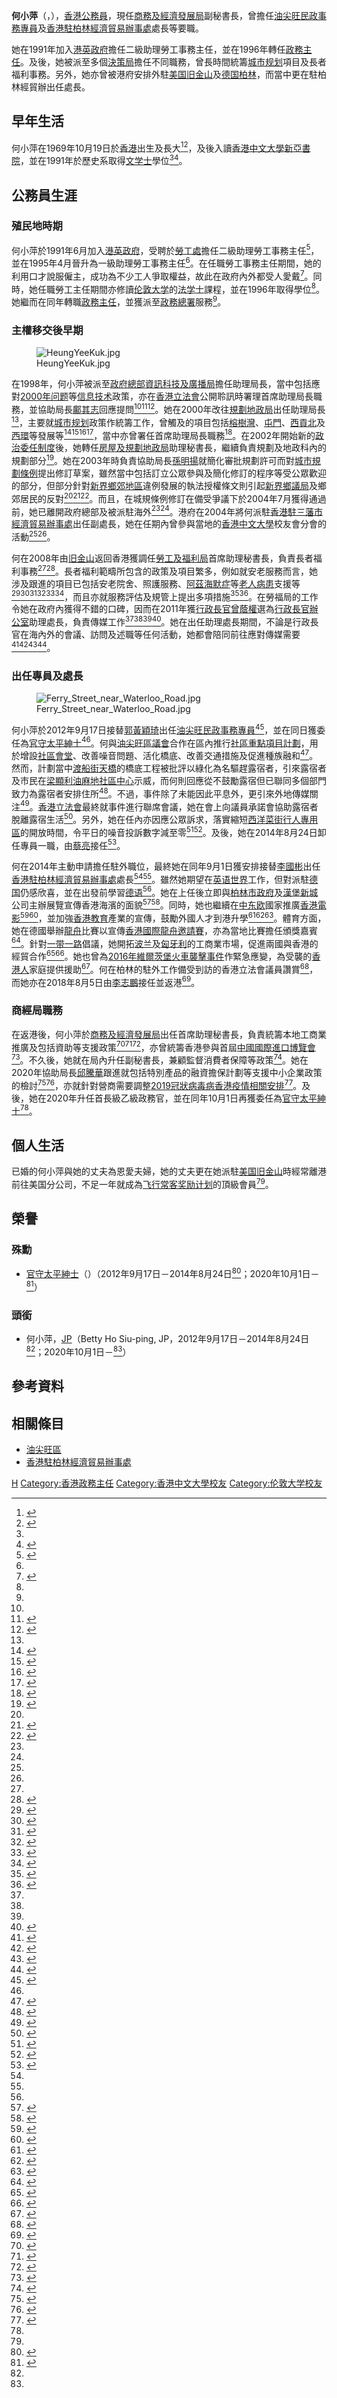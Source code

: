 {{NoteTA
|1=zh-cn:信息技术; zh-tw:信息技術; zh-hk:資訊科技
|2=zh-cn:旧金山; zh-hk:三藩市; zh-tw:舊金山;
|3=zh-cn:阿尔茨海默病; zh-tw:阿茲海默症; zh-hk:阿茲海默症;
}}
{{Infobox_officeholder
| honorific-prefix          = 
| name                      = 何小萍
| native_name               = Betty Ho Siu-ping
| native_name_lang          = en
| honorific-suffix          = [[太平紳士|JP]]
|office1                    = [[香港駐柏林經濟貿易辦事處|香港駐柏林經濟貿易辦事處]]處長
|term_start1                = 2014年9月1日
|term_end1                  = 2018年8月5日
|chief-executive1           = [[梁振英|梁振英]]{{to}}[[林鄭月娥|林鄭月娥]]
|predecessor1               = [[李國彬|李國彬]]
|successor1                 = [[李志鵬_(香港)|李志鵬]]
|office2                    = [[油尖旺區|油尖旺]][[民政事務專員|民政事務專員]]
|term_start2                = 2012年9月17日
|term_end2                  = 2014年8月24日
|1blankname2                = 區議會主席
|1namedata2                 = [[鍾港武|鍾港武]]
|predecessor2               = [[郭黃穎琦|郭黃穎琦]]
|successor2                 = [[蔡亮|蔡亮]]
| gender                    = 女
| date of birth             = {{birth date and age|1969|10|19}}
| place of birth            = {{BHKG}}
| nationality               = 
| citizenship               = {{HKG}}
| spouse                    = 
| children                  = 
| alma_mater                = [[香港中文大學|香港中文大學]][[新亞書院|新亞書院]]<br />[[伦敦大学|伦敦大学]]
| educate                   = 
* [[香港中文大學|香港中文大學]]歷史系[[文学士|文学士]]
* [[伦敦大学|伦敦大学]][[法学士|法学士]]
| occupation                = [[香港公務員|公務員]]
| residence                 = 
| signature                 = BettySPHo-Signature.png
}}

'''何小萍'''{{JP}}（{{lang-en|Betty Ho Siu-ping}}，{{bd|1969年|10月19日|||catIdx=H何}}），[[香港|香港]][[香港公務員|公務員]]，現任[[商務及經濟發展局|商務及經濟發展局]]副秘書長，曾擔任[[油尖旺區|油尖旺]][[民政事務專員|民政事務專員]]及[[香港駐柏林經濟貿易辦事處|香港駐柏林經濟貿易辦事處]]處長等要職。

她在1991年加入[[香港特別行政區政府|港英政府]]擔任二級助理勞工事務主任，並在1996年轉任[[政務主任|政務主任]]。及後，她被派至多個[[香港政府決策科局演變|決策局]]擔任不同職務，曾長時間統籌[[城市规划|城市规划]]項目及長者福利事務。另外，她亦曾被港府安排外駐[[美国|美国]][[旧金山|旧金山]]及[[德国|德国]][[柏林|柏林]]，而當中更在駐柏林經貿辦出任處長。

== 早年生活 ==
何小萍在1969年10月19日於[[香港|香港]]出生及長大<ref name="stafflist196">{{cite book |author=香港政府布政司署 |title=香港政府職員名冊 一九九六年 |location=香港 |publisher=香港政府 |page=612 |date=1996-07-01 |isbn=}}</ref><ref name="belin-in">{{Cite web|url=https://www.hketoberlin.gov.hk/download/press/press-20140901c.pdf|title=香港駐柏林經濟貿易辦事處新主任就職|date=2014-09-01|work=香港駐柏林經濟貿易辦事處|accessdate=2020-12-06|archive-date=2018-10-09|archive-url=https://web.archive.org/web/20181009043630/http://www.hketoberlin.gov.hk/download/press/press-20140901c.pdf|dead-url=yes}}</ref>，及後入讀[[香港中文大學|香港中文大學]][[新亞書院|新亞書院]]，並在1991年於歷史系取得[[文学士|文学士]]學位<ref name="belin-in"/><ref name="cuhkaa">{{cite journal|url=http://www.alumni.cuhk.edu.hk/magazine/200706/pdf/CUAM_200706_42-46.pdf|title=中大海外校友會（北加洲） 北加洲新亞校友會|date=2007-06|issue=50|page=45|journal=中大校友|publisher=香港中文大學校友事務處|access-date=2021-03-29|archive-date=2021-03-30|archive-url=https://web.archive.org/web/20210330060643/http://www.alumni.cuhk.edu.hk/magazine/200706/pdf/CUAM_200706_42-46.pdf|dead-url=no}}</ref>。

== 公務員生涯 ==
=== 殖民地時期 ===
何小萍於1991年6月加入[[香港特別行政區政府|港英政府]]，受聘於[[勞工處|勞工處]]擔任二級助理勞工事務主任<ref name="stafflist192">{{cite book |author=香港政府布政司署 |title=香港政府職員名冊 一九九二年 |location=香港 |publisher=香港政府 |page=505 |date=1992-07-01 |isbn=}}</ref>，並在1995年4月晉升為一級助理勞工事務主任<ref name="stafflist196"/>。在任職勞工事務主任期間，她的利用口才說服僱主，成功為不少工人爭取權益，故此在政府內外都受人愛戴<ref name="adceo-in">{{cite web|url=https://hk.news.yahoo.com/%E7%89%B9%E9%A6%96%E8%BE%A6%E6%96%B0%E9%9D%9A%E5%A4%AA-223000233.html|title=特首辦新靚太|work=星島日報|via=雅虎|date=2011-06-29|access-date=2021-03-30|archive-date=2021-03-30|archive-url=https://web.archive.org/web/20210330093137/https://hk.news.yahoo.com/%E7%89%B9%E9%A6%96%E8%BE%A6%E6%96%B0%E9%9D%9A%E5%A4%AA-223000233.html|dead-url=no}}</ref>。同時，她任職勞工主任期間亦修讀[[伦敦大学|伦敦大学]]的[[法学士|法学士]]課程，並在1996年取得學位<ref name="belin-in"/>。她繼而在同年轉職[[政務主任|政務主任]]，並獲派至[[民政事務總署|政務總署]]服務<ref name="belin-in"/>。

=== 主權移交後早期 ===
[[File:HeungYeeKuk.jpg|thumb]]

在1998年，何小萍被派至[[香港特別行政區政府總部|政府總部]][[資訊科技及廣播局|資訊科技及廣播局]]擔任助理局長，當中包括應對[[2000年问题|2000年问题]]等[[信息技术|信息技术]]政策，亦在[[香港立法會|香港立法會]]公開聆訊時署理首席助理局長職務，並協助局長[[鄺其志|鄺其志]]回應提問<ref name="belin-in"/><ref>{{Cite web|url=https://www.legco.gov.hk/yr98-99/chinese/pac/hearings/9-30pac.pdf|title=政府帳目委員會公開聆訊 - 公元二零零零年問題|date=1998-12-10|work=香港立法會|accessdate=2021-03-31|archive-date=2019-11-02|archive-url=https://web.archive.org/web/20191102184141/https://www.legco.gov.hk/yr98-99/chinese/pac/hearings/9-30pac.pdf|dead-url=no}}</ref><ref>{{Cite web|url=https://www.legco.gov.hk/yr99-00/chinese/pac/report/30pac.pdf|title=就審計署署長第30號衡工量值式審計報告書提交的報告書|date=1999-02|work=香港立法會|accessdate=2021-03-31|archive-date=2019-11-01|archive-url=https://web.archive.org/web/20191101101450/https://www.legco.gov.hk/yr99-00/chinese/pac/report/30pac.pdf|dead-url=no}}</ref>。她在2000年改往[[房屋及規劃地政局|規劃地政局]]出任助理局長<ref name="belin-in"/>，主要就[[城市规划|城市规划]]政策作統籌工作，曾觸及的項目包括[[榕樹灣|榕樹灣]]、[[屯門|屯門]]、[[西貢北|西貢北]]及[[西環|西環]]等發展等<ref>{{Cite web|url=https://www.legco.gov.hk/yr00-01/chinese/panels/plw/papers/plwcb1-2440-2c.pdf|title=立法會CB(1)2440/01-02(02)號文件|date=2002-08-13|work=香港立法會|accessdate=2021-03-31|archive-date=2021-03-31|archive-url=https://web.archive.org/web/20210331100635/https://www.legco.gov.hk/yr00-01/chinese/panels/plw/papers/plwcb1-2440-2c.pdf|dead-url=no}}</ref><ref>{{Cite web|url=https://www.legco.gov.hk/yr00-01/chinese/panels/plw/papers/plwcb1-2199-1c-scan.pdf|title=立法會CB(1)2199/00-01(01)號文件|date=001-07-12|work=香港立法會|accessdate=2021-03-31|archive-date=2020-11-07|archive-url=https://web.archive.org/web/20201107024952/https://www.legco.gov.hk/yr00-01/chinese/panels/plw/papers/plwcb1-2199-1c-scan.pdf|dead-url=no}}</ref><ref>{{Cite web|url=https://www.legco.gov.hk/yr01-02/chinese/panels/plw/papers/plwcb1-1393-2c.pdf|title=立法會CB(1)1393/01-02(02)號|date=2002-03-27|work=香港立法會|accessdate=2021-03-31|archive-date=2019-11-04|archive-url=https://web.archive.org/web/20191104082716/https://www.legco.gov.hk/yr01-02/chinese/panels/plw/papers/plwcb1-1393-2c.pdf|dead-url=no}}</ref><ref>{{Cite web|url=https://www.legco.gov.hk/yr02-03/chinese/panels/plw/papers/plwcb1-671-2c.pdf|title=立法會CB(1)671/02-03(02)號文件|date=2002-12-09|work=香港立法會|accessdate=2021-03-31|archive-date=2019-11-04|archive-url=https://web.archive.org/web/20191104083426/https://www.legco.gov.hk/yr02-03/chinese/panels/plw/papers/plwcb1-671-2c.pdf|dead-url=no}}</ref>，當中亦曾署任首席助理局長職務<ref>{{Cite web|url=https://www.legco.gov.hk/yr01-02/chinese/fc/pwsc/minutes/pw020522.pdf|title=立法會PWSC138/01-02號文件|date=2002-05-22|work=香港立法會|accessdate=2021-03-31|archive-date=2019-11-02|archive-url=https://web.archive.org/web/20191102190532/https://www.legco.gov.hk/yr01-02/chinese/fc/pwsc/minutes/pw020522.pdf|dead-url=no}}</ref>。在2002年開始新的[[香港政治委任制度|政治委任制度]]後，她轉任[[房屋及規劃地政局|房屋及規劃地政局]]助理秘書長，繼續負責規劃及地政科內的規劃部分<ref name="tpoab1">{{Cite web|url=https://www.legco.gov.hk/yr02-03/chinese/bc/bc12/minutes/bc120615.pdf|title=立法會CB(1)2405/03-04號文件|date=2004-06-15|work=香港立法會|accessdate=2021-03-31|archive-date=2019-11-01|archive-url=https://web.archive.org/web/20191101052733/https://www.legco.gov.hk/yr02-03/chinese/bc/bc12/minutes/bc120615.pdf|dead-url=no}}</ref>。她在2003年時負責協助局長[[孫明揚|孫明揚]]就簡化審批規劃許可而對[[城市規劃條例|城市規劃條例]]提出修訂草案，雖然當中包括訂立公眾參與及簡化修訂的程序等受公眾歡迎的部分，但部分針對[[新界|新界]][[香港鄉村列表|鄉郊地區]]違例發展的執法授權條文則引起[[新界鄉議局|新界鄉議局]]及鄉郊居民的反對<ref name="tpoab1"/><ref>{{Cite web|url=http://paper.wenweipo.com/2004/02/08/HK0402080038.htm|title=林鄭月娥出席鄉局會議|date=2004-02-08|work=文匯報 (香港)|accessdate=2021-03-29|archive-url=https://web.archive.org/web/20210330060644/http://paper.wenweipo.com/2004/02/08/HK0402080038.htm|archive-date=2021-03-30|dead-url=no}}</ref><ref name="tpoab2">{{Cite web|url=https://www.info.gov.hk/gia/general/200407/07/0707328.htm|title=《2003年城市規劃（修訂）條例草案》獲得通過|date=2004-07-07|work=香港特別行政區政府新聞公報|accessdate=2021-03-29|archive-date=2008-01-19|archive-url=https://web.archive.org/web/20080119033544/http://www.info.gov.hk/gia/general/200407/07/0707328.htm|dead-url=no}}</ref>。而且，在城規條例修訂在備受爭議下於2004年7月獲得通過前，她已離開政府總部及被派駐海外<ref name="belin-in"/><ref name="tpoab2"/>。港府在2004年將何派駐[[香港駐三藩市經濟貿易辦事處|香港駐三藩市經濟貿易辦事處]]出任副處長，她在任期內曾參與當地的[[香港中文大學|香港中文大學]]校友會分會的活動<ref name="belin-in"/><ref name="cuhkaa"/>。

何在2008年由[[旧金山|旧金山]]返回香港獲調任[[勞工及福利局|勞工及福利局]]首席助理秘書長，負責長者福利事務<ref name="belin-in"/><ref>{{Cite web|url=https://www.legco.gov.hk/yr07-08/chinese/panels/ws/ws_els/minutes/el080219.pdf|title=立法會CB(2)1651/07-08號文件|date=2008-02-19|work=香港立法會|accessdate=2021-03-31|archive-date=2019-10-30|archive-url=https://web.archive.org/web/20191030071652/https://www.legco.gov.hk/yr07-08/chinese/panels/ws/ws_els/minutes/el080219.pdf|dead-url=no}}</ref>。長者福利範疇所包含的政策及項目繁多，例如就安老服務而言，她涉及跟進的項目已包括安老院舍、照護服務、[[阿茲海默症|阿茲海默症]]等[[老人病|老人病患]]支援等<ref>{{Cite web|url=https://www.legco.gov.hk/yr09-10/chinese/panels/ws/minutes/ws20100111.pdf|title=立法會CB(2)844/09-10號文件|date=2010-01-11|work=香港立法會|accessdate=2021-03-31|archive-date=2019-10-30|archive-url=https://web.archive.org/web/20191030184218/https://www.legco.gov.hk/yr09-10/chinese/panels/ws/minutes/ws20100111.pdf|dead-url=no}}</ref><ref>{{Cite web|url=https://www.legco.gov.hk/yr09-10/chinese/panels/ws/ws_rccs/minutes/rccs20100427.pdf|title=立法會CB(2)1727/09-10號文件|date=2010-04-27|work=香港立法會|accessdate=2021-03-31|archive-date=2019-10-30|archive-url=https://web.archive.org/web/20191030182109/https://www.legco.gov.hk/yr09-10/chinese/panels/ws/ws_rccs/minutes/rccs20100427.pdf|dead-url=no}}</ref><ref>{{Cite web|url=https://www.legco.gov.hk/yr09-10/chinese/panels/ws/minutes/ws20100308.pdf|title=立法會CB(2)1194/09-10號文件|date=2010-03-08|work=香港立法會|accessdate=2021-03-31|archive-date=2019-10-30|archive-url=https://web.archive.org/web/20191030180046/https://www.legco.gov.hk/yr09-10/chinese/panels/ws/minutes/ws20100308.pdf|dead-url=no}}</ref><ref>{{Cite web|url=https://www.legco.gov.hk/yr10-11/chinese/panels/ws/ws_rccs/minutes/rccs20101112.pdf|title=立法會CB(2)748/10-11號文件|date=2010-11-12|work=香港立法會|accessdate=2021-03-31|archive-date=2019-10-31|archive-url=https://web.archive.org/web/20191031095754/https://www.legco.gov.hk/yr10-11/chinese/panels/ws/ws_rccs/minutes/rccs20101112.pdf|dead-url=no}}</ref><ref>{{Cite web|url=https://www.legco.gov.hk/yr10-11/chinese/panels/ws/minutes/ws20110411.pdf|title=立法會CB(2)1976/10-11號文件|date=2011-04-11|work=香港立法會|accessdate=2021-03-31|archive-date=2020-09-25|archive-url=https://web.archive.org/web/20200925171202/https://www.legco.gov.hk/yr10-11/chinese/panels/ws/minutes/ws20110411.pdf|dead-url=no}}</ref><ref>{{Cite web|url=https://www.legco.gov.hk/yr10-11/chinese/panels/ws/ws_rccs/minutes/rccs20110523.pdf|title=立法會CB(2)2660/10-11號文件|date=2011-05-23|work=香港立法會|accessdate=2021-03-31|archive-date=2019-10-31|archive-url=https://web.archive.org/web/20191031095749/https://www.legco.gov.hk/yr10-11/chinese/panels/ws/ws_rccs/minutes/rccs20110523.pdf|dead-url=no}}</ref>，而且亦就服務評估及規管上提出多項措施<ref>{{Cite web|url=https://www.legco.gov.hk/yr09-10/chinese/panels/ws/ws_rccs/minutes/rccs20100628.pdf|title=立法會CB(2)2177/09-10號文件|date=2010-06-28|work=香港立法會|accessdate=2021-03-31|archive-date=2019-10-30|archive-url=https://web.archive.org/web/20191030155604/https://www.legco.gov.hk/yr09-10/chinese/panels/ws/ws_rccs/minutes/rccs20100628.pdf|dead-url=no}}</ref><ref>{{Cite web|url=https://www.legco.gov.hk/yr10-11/chinese/panels/ws/ws_rccs/minutes/rccs20101210.pdf|title=立法會CB(2)1294/10-11號文件|date=2010-12-10|work=香港立法會|accessdate=2021-03-31|archive-date=2019-10-31|archive-url=https://web.archive.org/web/20191031095751/https://www.legco.gov.hk/yr10-11/chinese/panels/ws/ws_rccs/minutes/rccs20101210.pdf|dead-url=no}}</ref>。在勞福局的工作令她在政府內獲得不錯的口碑，因而在2011年獲[[香港特別行政區行政長官|行政長官]][[曾蔭權|曾蔭權]]選為[[香港特別行政區行政長官辦公室|行政長官辦公室]]助理處長，負責傳媒工作<ref name="belin-in"/><ref name="adceo-in"/><ref name="do-in"/><ref>{{Cite web|url=http://hd.stheadline.com/news/columns/0/20110521/148038/|title=Executive日記——醒目女將 調任特首辦助理處長|date=2011-05-21|work=頭條日報|accessdate=2021-03-31|archive-date=2021-03-31|archive-url=https://web.archive.org/web/20210331100639/https://hd.stheadline.com/news/columns/0/20110521/148038/%E5%B0%88%E6%AC%84-Executive%E6%97%A5%E8%A8%98-%E9%86%92%E7%9B%AE%E5%A5%B3%E5%B0%87-%E8%AA%BF%E4%BB%BB%E7%89%B9%E9%A6%96%E8%BE%A6%E5%8A%A9%E7%90%86%E8%99%95%E9%95%B7|dead-url=no}}</ref>。她在出任助理處長期間，不論是行政長官在海內外的會議、訪問及述職等任何活動，她都會陪同前往應對傳媒需要<ref>{{Cite web|url=https://www.info.gov.hk/gia/general/201112/22/P201112220317.htm|title=行政長官前往北京述職|date=2011-12-22|work=香港特別行政區政府新聞公報|accessdate=2021-03-29|archive-date=2019-09-02|archive-url=https://web.archive.org/web/20190902041030/https://www.info.gov.hk/gia/general/201112/22/P201112220317.htm|dead-url=no}}</ref><ref>{{Cite web|url=https://www.info.gov.hk/gia/general/201203/02/P201203020490.htm|title=行政長官列席人大會議開幕式|date=2012-03-02|work=香港特別行政區政府新聞公報|accessdate=2021-03-29|archive-date=2019-11-07|archive-url=https://web.archive.org/web/20191107122258/https://www.info.gov.hk/gia/general/201203/02/P201203020490.htm|dead-url=no}}</ref><ref>{{Cite web|url=https://www.info.gov.hk/gia/general/201204/05/P201204050467.htm|title=行政長官出訪新西蘭、智利及巴西|date=2012-04-05|work=香港特別行政區政府新聞公報|accessdate=2021-03-29|archive-date=2019-11-07|archive-url=https://web.archive.org/web/20191107122240/https://www.info.gov.hk/gia/general/201204/05/P201204050467.htm|dead-url=no}}</ref><ref>{{Cite web|url=https://www.info.gov.hk/gia/general/201206/22/P201206220493.htm|title=行政長官到北京主持「邁向更好明天－慶祝香港特別行政區成立十五周年成就展」開幕典禮|date=2012-06-22|work=香港特別行政區政府新聞公報|accessdate=2021-03-29|archive-date=2019-11-07|archive-url=https://web.archive.org/web/20191107114430/https://www.info.gov.hk/gia/general/201206/22/P201206220493.htm|dead-url=no}}</ref>。

=== 出任專員及處長 ===
[[File:Ferry_Street_near_Waterloo_Road.jpg|thumb]]

何小萍於2012年9月17日接替[[郭黃穎琦|郭黃穎琦]]出任[[油尖旺區|油尖旺]][[民政事務專員|民政事務專員]]<ref name="do-in">{{Cite web|url=https://www.info.gov.hk/gia/general/201209/16/P201209140243.htm|title=新任油尖旺民政事務專員履新|date=2012-09-16|work=香港特別行政區政府新聞公報|accessdate=2021-03-29|archive-date=2019-09-01|archive-url=https://web.archive.org/web/20190901164414/https://www.info.gov.hk/gia/general/201209/16/P201209140243.htm|dead-url=no}}</ref>，並在同日獲委任為[[太平紳士|官守太平紳士]]<ref name="JP1"/>。何與[[油尖旺區議會|油尖旺區議會]]合作在區內推行[[香港特別行政區第四屆政府#社區重點項目計劃|社區重點項目計劃]]，用於增設[[香港社區會堂|社區會堂]]、改善噪音問題、活化橋底、改善交通措施及促進種族融和<ref>{{Cite web|url=https://jmc.hksyu.edu/shuo/%e7%a4%be%e5%8d%80%e9%87%8d%e9%bb%9e%e9%a0%85%e7%9b%ae%e8%a8%88%e5%8a%83-%e4%bf%83%e9%80%b2%e7%a4%be%e6%9c%83%e5%85%b1%e8%9e%8d/|title=社區重點項目計劃 促進社會共融|date=2013-02-21|work=說在線新聞網|accessdate=2021-03-30|archive-date=2021-03-30|archive-url=https://web.archive.org/web/20210330060708/https://jmc.hksyu.edu/shuo/%E7%A4%BE%E5%8D%80%E9%87%8D%E9%BB%9E%E9%A0%85%E7%9B%AE%E8%A8%88%E5%8A%83-%E4%BF%83%E9%80%B2%E7%A4%BE%E6%9C%83%E5%85%B1%E8%9E%8D/|dead-url=no}}</ref>。然而，計劃當中[[渡船街_(香港)|渡船街天橋]]的橋底工程被批評以綠化為名驅趕露宿者，引來露宿者及市民在[[梁顯利油麻地社區中心|梁顯利油麻地社區中心]]示威，而何則回應從不鼓勵露宿但已聯同多個部門致力為露宿者安排住所<ref>{{Cite web|url=https://hk.news.yahoo.com/%E6%A9%8B%E5%BA%95%E9%9C%B2%E5%AE%BF%E8%80%85%E9%81%8A%E8%A1%8C-%E4%BF%83%E5%8B%BF%E8%B6%95%E7%B5%95-220216479.html|title=橋底露宿者遊行 促勿趕絕|date=2013-05-03|work=星島日報|accessdate=2021-03-30|via=雅虎|archive-date=2021-03-30|archive-url=https://web.archive.org/web/20210330060702/https://hk.news.yahoo.com/%E6%A9%8B%E5%BA%95%E9%9C%B2%E5%AE%BF%E8%80%85%E9%81%8A%E8%A1%8C-%E4%BF%83%E5%8B%BF%E8%B6%95%E7%B5%95-220216479.html|dead-url=no}}</ref>。不過，事件除了未能因此平息外，更引來外地傳媒關注<ref>{{Cite web|url=https://news.sina.com.tw/article/20130723/10211188.html|title=香港在天橋下設水泥樁 防止露宿者棲身|date=2013-07-23|work=北京新浪網|via=新浪台灣|accessdate=2021-03-30|archive-date=2021-03-30|archive-url=https://web.archive.org/web/20210330060701/https://news.sina.com.tw/article/20130723/10211188.html|dead-url=no}}</ref>。[[香港立法會|香港立法會]]最終就事件進行聯席會議，她在會上向議員承諾會協助露宿者脫離露宿生活<ref>{{Cite web|url=https://www.legco.gov.hk/yr12-13/chinese/panels/ha/minutes/haws20130722.pdf|title=立法會CB(2)1760/12-13號文件|date=2013-07-22|work=香港立法會|accessdate=2021-03-30|archive-date=2019-11-02|archive-url=https://web.archive.org/web/20191102130135/https://www.legco.gov.hk/yr12-13/chinese/panels/ha/minutes/haws20130722.pdf|dead-url=no}}</ref>。另外，她在任內亦因應公眾訴求，落實縮短[[西洋菜街|西洋菜街]][[西洋菜街#行人專用區|行人專用區]]的開放時間，令平日的噪音投訴數字減至零<ref>{{Cite web|url=https://hk.appledaily.com/local/20131121/FC36JJH5NV43ZSSPJQ2WEM3MZM/|title=旺角行人專用區減至周六及紅日開放|date=2013-11-21|work=蘋果日報 (香港)|accessdate=2021-03-30|archive-date=2020-08-14|archive-url=https://web.archive.org/web/20200814220827/https://hk.appledaily.com/local/20131121/FC36JJH5NV43ZSSPJQ2WEM3MZM/|dead-url=yes}}</ref><ref name="ytmd-belin">{{Cite web|url=https://www.mingpaocanada.com/tor/htm/News/20140809/HK-gze1_r.htm|title=油尖旺民政專員 下月調派德國|date=2014-08-09|work=明報 (多倫多)|accessdate=2021-03-30|archive-date=2021-03-30|archive-url=https://web.archive.org/web/20210330060701/https://www.mingpaocanada.com/tor/htm/News/20140809/HK-gze1_r.htm|dead-url=no}}</ref>。及後，她在2014年8月24日卸任專員一職，由[[蔡亮|蔡亮]]接任<ref>{{Cite web|url=https://www.info.gov.hk/gia/general/201408/24/P201408210459.htm|title=新任油尖旺民政事務專員履新|date=2014-08-24|work=香港特別行政區政府新聞公報|accessdate=2021-03-29|archive-date=2019-10-30|archive-url=https://web.archive.org/web/20191030123807/https://www.info.gov.hk/gia/general/201408/24/P201408210459.htm|dead-url=no}}</ref>。

何在2014年主動申請擔任駐外職位，最終她在同年9月1日獲安排接替[[李國彬|李國彬]]出任[[香港駐柏林經濟貿易辦事處|香港駐柏林經濟貿易辦事處]]處長<ref name="belin-in"/><ref name="ytmd-belin"/>。雖然她期望在[[英语世界|英语世界]]工作，但對派駐[[德国|德国]]仍感欣喜，並在出發前學習[[德语|德语]]<ref name="ytmd-belin"/>。她在上任後立即與[[柏林市政府|柏林市政府]]及[[漢堡新城|漢堡新城]]公司主辦展覽宣傳香港海濱的面貌<ref>{{Cite web|url=https://www.info.gov.hk/gia/general/201409/10/P201409101093.htm|title=駐柏林經貿辦展示香港海濱新面貌|date=2014-09-10|work=香港特別行政區政府新聞公報|accessdate=2021-03-30|archive-date=2019-09-01|archive-url=https://web.archive.org/web/20190901172522/https://www.info.gov.hk/gia/general/201409/10/P201409101093.htm|dead-url=no}}</ref><ref>{{Cite web|url=https://www.info.gov.hk/gia/general/201411/12/P201411120900.htm|title=香港海濱新面貌展覽移師漢堡|date=2014-11-12|work=香港特別行政區政府新聞公報|accessdate=2021-03-30|archive-date=2021-03-30|archive-url=https://web.archive.org/web/20210330060733/https://www.info.gov.hk/gia/general/201411/12/P201411120900.htm|dead-url=no}}</ref>。同時，她也繼續在[[中东欧|中东欧]]國家推廣[[香港電影|香港電影]]<ref>{{Cite web|url=https://www.info.gov.hk/gia/general/201411/11/P201411111114.htm|title=第十六屆布拉迪斯拉發國際電影節呈獻香港電影|date=2014-11-11|work=香港特別行政區政府新聞公報|accessdate=2021-03-30|archive-date=2019-09-01|archive-url=https://web.archive.org/web/20190901034335/https://www.info.gov.hk/gia/general/201411/11/P201411111114.htm|dead-url=no}}</ref><ref>{{Cite web|url=https://www.info.gov.hk/gia/general/201412/08/P201412080734.htm|title=布拉格第十屆亞洲影展放映香港《黃金時代》|date=2014-12-08|work=香港特別行政區政府新聞公報|accessdate=2021-03-30|archive-date=2019-09-01|archive-url=https://web.archive.org/web/20190901034402/https://www.info.gov.hk/gia/general/201412/08/P201412080734.htm|dead-url=no}}</ref>，並加強[[香港教育|香港教育]]產業的宣傳，鼓勵外國人才到港升學<ref>{{Cite web|url=https://www.info.gov.hk/gia/general/201504/27/P201504270673.htm|title=Study World 2015展示香港的優良進修機會|date=2015-04-27|work=香港特別行政區政府新聞公報|accessdate=2021-03-30|archive-date=2019-09-01|archive-url=https://web.archive.org/web/20190901042839/https://www.info.gov.hk/gia/general/201504/27/P201504270673.htm|dead-url=no}}</ref><ref>{{Cite web|url=https://www.info.gov.hk/gia/general/201604/25/P201604250724.htm|title=在東西文化薈萃之都──香港升學|date=2016-04-25|work=香港特別行政區政府新聞公報|accessdate=2021-03-30|archive-date=2019-09-01|archive-url=https://web.archive.org/web/20190901121017/https://www.info.gov.hk/gia/general/201604/25/P201604250724.htm|dead-url=no}}</ref><ref>{{Cite web|url=https://www.info.gov.hk/gia/general/201705/15/P2017051501028.htm|title=駐柏林經貿辦推廣香港就學及人才輸入|date=2017-05-15|work=香港特別行政區政府新聞公報|accessdate=2021-03-30|archive-date=2019-09-01|archive-url=https://web.archive.org/web/20190901002423/https://www.info.gov.hk/gia/general/201705/15/P2017051501028.htm|dead-url=no}}</ref>。體育方面，她在德國舉辦[[龍舟|龍舟]]比賽以宣傳[[香港國際龍舟邀請賽|香港國際龍舟邀請賽]]，亦為當地比賽擔任頒獎嘉賓<ref>{{Cite web|url=https://www.info.gov.hk/gia/general/201506/22/P201506220849.htm|title=香港龍舟賽事在柏林舉行|date=2015-06-22|work=香港特別行政區政府新聞公報|accessdate=2021-03-30|archive-date=2019-09-01|archive-url=https://web.archive.org/web/20190901094118/https://www.info.gov.hk/gia/general/201506/22/P201506220849.htm|dead-url=no}}</ref>。針對[[一带一路|一带一路]]倡議，她開拓[[波兰|波兰]]及[[匈牙利|匈牙利]]的工商業市場，促進兩國與香港的經貿合作<ref>{{Cite web|url=https://www.info.gov.hk/gia/general/201705/15/P2017051300002.htm|title=當波蘭餃子遇上香港雲吞－香港為波蘭帶來商機|date=2017-05-15|work=香港特別行政區政府新聞公報|accessdate=2021-03-30|archive-date=2019-09-01|archive-url=https://web.archive.org/web/20190901002421/https://www.info.gov.hk/gia/general/201705/15/P2017051300002.htm|dead-url=no}}</ref><ref>{{Cite web|url=https://www.info.gov.hk/gia/general/201709/20/P2017092000925.htm|title=匈牙利立足「一帶一路」倡議版圖|date=2017-09-20|work=香港特別行政區政府新聞公報|accessdate=2021-03-30|archive-date=2019-09-01|archive-url=https://web.archive.org/web/20190901074906/https://www.info.gov.hk/gia/general/201709/20/P2017092000925.htm|dead-url=no}}</ref>。她也曾為[[2016年維爾茨堡火車襲擊事件|2016年維爾茨堡火車襲擊事件]]作緊急應變，為受襲的[[香港人|香港人]]家庭提供援助<ref>{{Cite web|url=https://hk.on.cc/int/bkn/cnt/news/20160722/bknint-20160722161821090-0722_17011_001.html|title=德國火車恐襲：黃佩琼頭中多刀需縫針|date=2016-07-22|work=on.cc東網|accessdate=2021-03-30|archive-date=2021-03-30|archive-url=https://web.archive.org/web/20210330073855/https://hk.on.cc/int/bkn/cnt/news/20160722/bknint-20160722161821090-0722_17011_001.html|dead-url=no}}</ref>。何在柏林的駐外工作備受到訪的香港立法會議員讚賞<ref>{{Cite web|url=https://www.legco.gov.hk/yr14-15/chinese/hc/papers/hc20150529cb4-1064-a-c.pdf|title=立法會CB(4)1064/14-15號文件附錄I|date=2015-05-29|work=香港立法會|accessdate=2021-03-30|archive-date=2019-11-04|archive-url=https://web.archive.org/web/20191104133113/https://www.legco.gov.hk/yr14-15/chinese/hc/papers/hc20150529cb4-1064-a-c.pdf|dead-url=no}}</ref>，而她亦在2018年8月5日由[[李志鵬_(香港)|李志鵬]]接任並返港<ref>{{cite web|url=https://www.hketoberlin.gov.hk/en/about_eto.htm|title=About HKETO Berlin - Director|trans-title=關於柏林香港經貿辦 - 署長|work=香港駐柏林經濟貿易辦事處|date=2018-08-06|language=en|accessdate=2020-12-25|archive-date=2020-12-25|archive-url=https://web.archive.org/web/20201225142518/https://www.hketoberlin.gov.hk/en/about_eto.htm|dead-url=yes}}</ref>。

=== 商經局職務 ===
在返港後，何小萍於[[商務及經濟發展局|商務及經濟發展局]]出任首席助理秘書長，負責統籌本地工商業推廣及包括資助等支援政策<ref>{{Cite web|url=https://www.legco.gov.hk/yr18-19/chinese/fc/fc/minutes/fc20181019.pdf|title=立法會FC154/18-19號文件|date=2018-10-19|work=香港立法會|accessdate=2021-03-30|archive-date=2019-10-29|archive-url=https://web.archive.org/web/20191029233327/https://www.legco.gov.hk/yr18-19/chinese/fc/fc/minutes/fc20181019.pdf|dead-url=no}}</ref><ref>{{Cite web|url=https://www.legco.gov.hk/yr18-19/chinese/panels/ci/minutes/ci20190416.pdf|title=立法會CB(1)1166/18-19號文件|date=2019-04-16|work=香港立法會|accessdate=2021-03-30|archive-date=2019-10-31|archive-url=https://web.archive.org/web/20191031172147/https://www.legco.gov.hk/yr18-19/chinese/panels/ci/minutes/ci20190416.pdf|dead-url=no}}</ref><ref>{{Cite web|url=https://www.legco.gov.hk/yr18-19/chinese/panels/ci/papers/ci20181218cb1-493-1-c.pdf|title=立法會CB(1)493/18-19(01)號文件|date=2019-01-21|work=香港特別行政區政府商務及經濟發展局工商及旅遊科|via=香港立法會|accessdate=2021-03-30|archive-date=2019-11-01|archive-url=https://web.archive.org/web/20191101125852/https://www.legco.gov.hk/yr18-19/chinese/panels/ci/papers/ci20181218cb1-493-1-c.pdf|dead-url=no}}</ref>，亦曾統籌香港參與首屆[[中國國際進口博覽會|中國國際進口博覽會]]<ref>{{Cite web|url=https://www.sohu.com/a/273461566_161795|title=探访香港馆新科技：电视无需设备也有3D立体效果，如身临其境|date=2018-11-05|work=南方都市报|via=搜狐|accessdate=2021-04-09|archive-date=2021-04-08|archive-url=https://web.archive.org/web/20210408174929/https://www.sohu.com/a/273461566_161795|dead-url=no}}</ref>。不久後，她就在局內升任副秘書長，兼顧監督消費者保障等政策<ref>{{Cite web|url=https://www.hk01.com/政情/364663/|title=張建宗「大內總管」新人　曾得罪葉劉？|date=2019-08-17|work=香港01|accessdate=2021-03-30|archive-url=https://web.archive.org/web/20210330061508/https://www.hk01.com/%E6%94%BF%E6%83%85/364663/%E6%94%BF%E5%A3%87%E8%AB%B8%E4%BA%8B%E7%94%BA-%E5%BC%B5%E5%BB%BA%E5%AE%97-%E5%A4%A7%E5%85%A7%E7%B8%BD%E7%AE%A1-%E6%96%B0%E4%BA%BA-%E6%9B%BE%E5%BE%97%E7%BD%AA%E8%91%89%E5%8A%89|archive-date=2021-03-30|dead-url=no}}</ref>。她在2020年協助局長[[邱騰華|邱騰華]]跟進就包括特別產品的融資擔保計劃等支援中小企業政策的檢討<ref>{{Cite web|url=https://www.legco.gov.hk/yr19-20/chinese/panels/ci/minutes/ci20200519.pdf|title=立法會CB(1)802/19-20號文件|date=2020-05-19|work=香港立法會|accessdate=2021-03-30|archive-date=2021-03-30|archive-url=https://web.archive.org/web/20210330092250/https://www.legco.gov.hk/yr19-20/chinese/panels/ci/minutes/ci20200519.pdf|dead-url=no}}</ref><ref>{{Cite web|url=https://www.legco.gov.hk/yr19-20/chinese/panels/ci/minutes/ci20200317.pdf|title=立法會CB(1)604/19-20號文件|date=2020-03-17|work=香港立法會|accessdate=2021-03-30|archive-date=2021-03-30|archive-url=https://web.archive.org/web/20210330092255/https://www.legco.gov.hk/yr19-20/chinese/panels/ci/minutes/ci20200317.pdf|dead-url=no}}</ref>，亦就針對營商需要調整[[2019冠狀病毒病香港疫情相關安排|2019冠狀病毒病香港疫情相關安排]]<ref>{{Cite web|url=https://www.legco.gov.hk/yr20-21/chinese/panels/ci/minutes/ci20201117.pdf|title=立法會CB(1)352/20-21號文件|date=2020-11-17|work=香港立法會|accessdate=2021-03-30|archive-date=2021-03-30|archive-url=https://web.archive.org/web/20210330092250/https://www.legco.gov.hk/yr20-21/chinese/panels/ci/minutes/ci20201117.pdf|dead-url=no}}</ref>。及後，她在2020年升任首長級乙級政務官，並在同年10月1日再獲委任為[[太平紳士|官守太平紳士]]<ref name="JP2"/>。

== 個人生活 ==
已婚的何小萍與她的丈夫為恩愛夫婦，她的丈夫更在她派駐[[美国|美国]][[旧金山|旧金山]]時經常離港前往美国分公司，不足一年就成為[[飞行常客奖励计划|飞行常客奖励计划]]的頂級會員<ref name="adceo-in"/>。

== 榮譽 ==
=== 殊勳 ===
* [[太平紳士|官守太平紳士]]（{{lang|en|J.P.}}）（2012年9月17日－2014年8月24日<ref name="JP1">{{cite journal|title=第6028號公告 太平紳士條例(第510章)|url=https://www.gld.gov.hk/egazette/pdf/20121637/cgn201216376028.pdf|journal=香港特別行政區政府憲報|publisher=香港特別行政區政府|volume=16|issue=37|accessdate=2021-03-29|date=2012-09-14|archive-date=2018-10-30|archive-url=https://web.archive.org/web/20181030081520/https://www.gld.gov.hk/egazette/pdf/20121637/cgn201216376028.pdf|dead-url=no}}</ref>；2020年10月1日－<ref name="JP2">{{cite journal|title=第153號號外公告 太平紳士條例(第510章)|url=https://www.gld.gov.hk/egazette/pdf/20202487e/cgn20202487153.pdf|journal=香港特別行政區政府憲報|publisher=香港特別行政區政府|volume=24|issue=87|accessdate=2021-03-29|date=2020-10-01|archive-url=https://web.archive.org/web/20210330061532/https://www.gld.gov.hk/egazette/pdf/20202487e/cgn20202487153.pdf|archive-date=2021-03-30|dead-url=no}}</ref>）

=== 頭銜 ===
* 何小萍，[[太平紳士|JP]]（Betty Ho Siu-ping, JP，2012年9月17日－2014年8月24日<ref name="JP1"/>；2020年10月1日－<ref name="JP2"/>）

== 參考資料 ==
{{reflist|30em}}

== 相關條目 ==
* [[油尖旺區|油尖旺區]]
* [[香港駐柏林經濟貿易辦事處|香港駐柏林經濟貿易辦事處]]

{{s-start}}
{{s-gov}}
{{s-bef | before=[[郭黃穎琦|郭黃穎琦]]}}
{{s-ttl | title=[[油尖旺區|油尖旺]][[民政事務專員|民政事務專員]] | years= 2012年9月17日－2014年8月24日}}
{{s-aft | after=[[蔡亮|蔡亮]]}}
{{s-bef | before=[[李國彬|李國彬]]}}
{{s-ttl | title=[[香港駐柏林經濟貿易辦事處|香港駐柏林經濟貿易辦事處]]處長 | years= 2014年9月1日－2018年8月5日}}
{{s-aft | after=[[李志鵬_(香港)|李志鵬]]}}
{{s-end}}

{{Portal bar|香港|政治|人物}}

{{DEFAULTSORT:Ho, Betty Siu-ping}}
[[Category:何姓|H]]
[[Category:香港政務主任|Category:香港政務主任]]
[[Category:香港中文大學校友|Category:香港中文大學校友]]
[[Category:伦敦大学校友|Category:伦敦大学校友]]